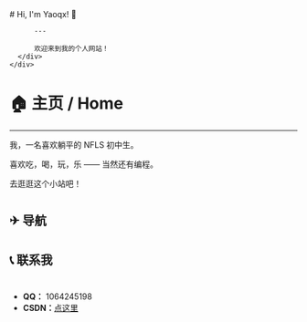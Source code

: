 
<BaseLayout title="Home">
  <BaseCard title="Home">
    <div class="flex">
      <div class="p-6">
          # Hi, I'm Yaoqx! 👋

          ---
          
          欢迎来到我的个人网站！
      </div>
    </div>

  </BaseCard>

  <BaseCard title="Home" image="/home.webp">

# 🏠 主页 / Home
---

我，一名喜欢躺平的 NFLS 初中生。

喜欢吃，喝，玩，乐 —— 当然还有编程。

去逛逛这个小站吧！

# 

## ✈ 导航

# 

<div class="grid grid-cols-2 gap-4">
  <LinkCard
    title="博客"
    desc="随手一写"
    url="/blog"
    target = "_self"
  />
  <LinkCard
    title="项目"
    desc="用代码写一些小玩具"
    url="/project"
    target = "_self"
  />
  <LinkCard
    title="关于"
    desc="关于我和网站"
    url="/about"
    target = "_self"
  />
  <LinkCard
    title="友链"
    desc="志同道合的朋友们"
    url="/friend"
    target = "_self"
  />
</div>

## 📞 联系我

# 

- **QQ：** 1064245198
- **CSDN：**[点这里](https://blog.csdn.net/2201_75791084)
#
  </BaseCard>
</BaseLayout>
